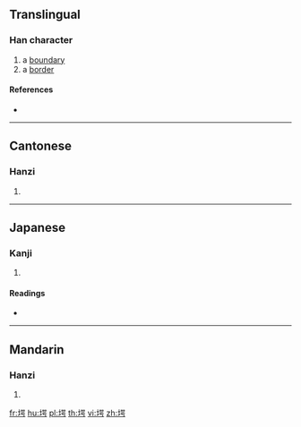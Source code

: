 ==Translingual==

===Han character===
{{Han char|rn=32|rad=土|as=09|sn=12|four=46127|canj=GRRS|ids=⿰土咢}}

# a [[boundary]]
# a [[border]]

====References====
* {{Han ref|kx=0233.320|dkj=05271|dj=0471.060|hdz=10463.100|uh=582E|ud=22574|bh=D8AE|bd=55470}}

----

==Cantonese==

===Hanzi===
{{yue-hanzi|jyut=|y=ngok6}}

# {{defn|lang=yue|sort=土09}}

----

==Japanese==

===Kanji===
{{ja-kanji|grade=|rs=土09}}

# {{defn|lang=ja|sort=土09}}

====Readings====
* {{ja-readings|on=[[がく]] (gaku)|kun=[[きし]] (kishi)}}

----

==Mandarin==

===Hanzi===
{{cmn-hanzi|pin=[[è]] ([[e4]])|wg=o<sup>4</sup>}}

# {{defn|lang=cmn|sort=土09}}

[[fr:堮]]
[[hu:堮]]
[[pl:堮]]
[[th:堮]]
[[vi:堮]]
[[zh:堮]]